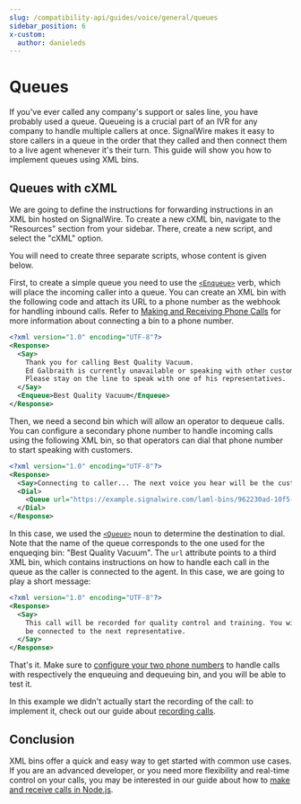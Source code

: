 ```yaml
---
slug: /compatibility-api/guides/voice/general/queues
sidebar_position: 6
x-custom:
  author: danieleds
---
```


# Queues

If you've ever called any company's support or sales line, you have probably
used a queue. Queueing is a crucial part of an IVR for any company to handle
multiple callers at once. SignalWire makes it easy to store callers in a queue
in the order that they called and then connect them to a live agent whenever
it's their turn. This guide will show you how to implement queues using XML
bins.

## Queues with cXML

We are going to define the instructions for forwarding instructions in an XML bin hosted on
SignalWire. To create a new cXML bin, navigate to the "Resources" section from your sidebar. There, create
a new script, and select the "cXML" option. 

You will need to create three separate scripts, whose content is given below.

First, to create a simple queue you need to use the
[`<Enqueue>`](/compatibility-api/cxml/voice/enqueue) verb, which will
place the incoming caller into a queue. You can create an XML bin with the
following code and attach its URL to a phone number as the webhook for handling
inbound calls. Refer to [Making and Receiving Phone Calls](/voice/getting-started/making-and-receiving-phone-calls#receiving-incoming-calls)
for more information about connecting a bin to a phone number.

```xml title="Enqueuing bin"
<?xml version="1.0" encoding="UTF-8"?>
<Response>
  <Say>
    Thank you for calling Best Quality Vacuum. 
    Ed Galbraith is currently unavailable or speaking with other customers. 
    Please stay on the line to speak with one of his representatives.
  </Say>
  <Enqueue>Best Quality Vacuum</Enqueue>
</Response>
```

Then, we need a second bin which will allow an operator to dequeue calls. You
can configure a secondary phone number to handle incoming calls using the
following XML bin, so that operators can dial that phone number to start
speaking with customers.

```xml title="Dequeuing bin"
<?xml version="1.0" encoding="UTF-8"?>
<Response>
  <Say>Connecting to caller... The next voice you hear will be the customer.</Say>
  <Dial>
    <Queue url="https://example.signalwire.com/laml-bins/962230ad-10f5-485d-9bfa-458c7ae1213c">Best Quality Vacuum</Queue>
  </Dial>
</Response>
```

In this case, we used the
[`<Queue>`](/compatibility-api/cxml/voice/queue-noun) noun to
determine the destination to dial. Note that the name of the queue corresponds
to the one used for the enqueqing bin: "Best Quality Vacuum". The `url`
attribute points to a third XML bin, which contains instructions on how to
handle each call in the queue as the caller is connected to the agent. In this
case, we are going to play a short message:

```xml title="User call bin"
<?xml version="1.0" encoding="UTF-8"?>
<Response>
  <Say>
    This call will be recorded for quality control and training. You will now
    be connected to the next representative.
  </Say>
</Response>
```

That's it. Make sure to [configure your two phone numbers](/voice/getting-started/making-and-receiving-phone-calls#receiving-incoming-calls)
to handle calls with respectively the enqueuing and dequeuing bin, and you will
be able to test it.

In this example we didn't actually start the recording of the call: to implement
it, check out our guide about [recording calls](/voice/getting-started/recording-calls).

## Conclusion

XML bins offer a quick and easy way to get started with common use cases. If you are an advanced developer, or you need more
flexibility and real-time control on your calls, you may be interested in our
guide about how to [make and receive calls in Node.js](/sdks/relay-realtime-sdk/guides/voice/first-steps-with-voice).
